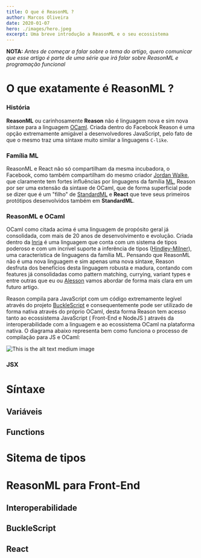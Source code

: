 ```yaml
---
title: O que é ReasonML ?
author: Marcos Oliveira
date: 2020-01-07
hero: ./images/hero.jpeg
excerpt: Uma breve introdução a ReasonML e o seu ecossistema
---
```


**NOTA:** _Antes de começar a falar sobre o tema do artigo, quero comunicar que esse artigo é
parte de uma série que irá falar sobre ReasonML e programação funcional_ 

# O que exatamente é ReasonML ?

### História

**ReasonML** ou carinhosamente **Reason** não é linguagem nova e sim nova síntaxe para a linguagem [OCaml](https://ocaml.org/).
Criada dentro do Facebook Reason é uma opção extremamente amigável a desenvolvedores JavaScript, pelo fato 
de que o mesmo traz uma síntaxe muito similar a linguagens `C-like`.

### Família ML

ReasonML e React não só compartilham da mesma incubadora, o Facebook, como também compartilham do mesmo criador
[Jordan Walke](https://github.com/jordwalke), que claramente tem fortes influências por linguagens da família [ML](http://www.mlworkshop.org/workshops/ml2018), Reason 
por ser uma extensão da sintaxe de OCaml, que de forma superficial pode se dizer que é um "filho" de [StandardML](https://pt.wikipedia.org/wiki/Standard_ML) e **React** 
que teve seus primeiros protótipos desenvolvidos também em **StandardML**.

### ReasonML e OCaml

OCaml como citada acima é uma linguagem de propósito geral já consolidada, com mais de 20 anos de desenvolvimento e evolução. Criada dentro da [Inria](https://www.inria.fr/en)
é uma linguagem que conta com um sistema de tipos poderoso e com um incrível suporte a inferência de tipos ([Hindley-Milner](https://en.wikipedia.org/wiki/Hindley%E2%80%93Milner_type_system)),
uma característica de linguagens da família ML. Pensando que ReasonML não é uma nova linguagem e sim apenas uma nova síntaxe, Reason desfruta 
dos benefícios desta linguagem robusta e madura, contando com features
já consolidadas como pattern matching, currying, variant types e entre outras que eu ou [Alesson]() vamos abordar de forma mais clara em um futuro artigo.

Reason compila para JavaScript com um código extremamente legível
através do projeto [BuckleScript](https://bucklescript.github.io/) e consequentemente pode ser utilizado de forma nativa
através do próprio OCaml, desta forma Reason tem acesso tanto ao ecossistema JavaScript ( Front-End e NodeJS ) através da interoperabilidade com a linguagem
e ao ecossistema OCaml na plataforma nativa. O diagrama abaixo representa bem como funciona o processo de compilação para JS 
e OCaml:  

<div className="Image__Small">
  <img src="./images/1.png" alt="This is the alt text medium image" />
</div>

### JSX

# Síntaxe

## Variáveis

## Functions

# Sitema de tipos

# ReasonML para Front-End

## Interoperabilidade

## BuckleScript

## React



